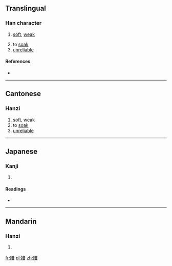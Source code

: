 ==Translingual==

===Han character===
{{Han char|rn=38|rad=女|as=08|sn=11|four=4046<sub>1</sub>|canj=女卜廿口 (VYTR)|ids=⿰[[女]][[咅]]}}

# {{context|Cantonese}} [[soft]], [[weak]]
# to [[soak]]
# [[unreliable]]

====References====
* {{Han ref|kx=0264.040|dkj=06388|dj=0530.250|hdz=21061.010|uh=5A44|ud=23108|bh=D4E0|bd=54496}}

----

==Cantonese==

===Hanzi===
{{yue-hanzi|jyut=[[pau3]]|y=pau3}}

# [[soft]], [[weak]]
# to [[soak]]
# [[unreliable]]

----

==Japanese==

===Kanji===
{{ja-kanji|grade=|rs=女08}}

# {{defn|lang=ja|sort=女08}}

====Readings====
* {{ja-readings|on=[[ほう]] (hō), [[ぶ]] (bu), [[ばい]] (bai)|kun=[[おろか]] (oroka), [[みにくい]] (minikui)}}

----

==Mandarin==

===Hanzi===
{{cmn-hanzi|pin=[[pǒu]] ([[pou3]])|wg=p'ou<sup>3</sup>}}

# {{defn|lang=cmn|sort=女08}}

[[fr:婄]]
[[pl:婄]]
[[zh:婄]]